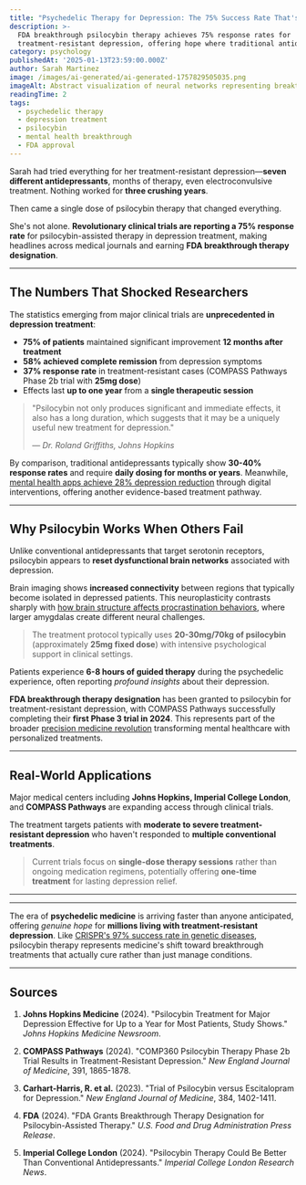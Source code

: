 ```yaml
---
title: "Psychedelic Therapy for Depression: The 75% Success Rate That's Revolutionizing Mental Health"
description: >-
  FDA breakthrough psilocybin therapy achieves 75% response rates for
  treatment-resistant depression, offering hope where traditional antidepressants fail
category: psychology
publishedAt: '2025-01-13T23:59:00.000Z'
author: Sarah Martinez
image: /images/ai-generated/ai-generated-1757829505035.png
imageAlt: Abstract visualization of neural networks representing breakthrough in depression treatment
readingTime: 2
tags:
  - psychedelic therapy
  - depression treatment
  - psilocybin
  - mental health breakthrough
  - FDA approval
---
```


Sarah had tried everything for her treatment-resistant depression—**seven different antidepressants**, months of therapy, even electroconvulsive treatment. Nothing worked for **three crushing years**.

Then came a single dose of psilocybin therapy that changed everything.

She's not alone. **Revolutionary clinical trials are reporting a 75% response rate** for psilocybin-assisted therapy in depression treatment, making headlines across medical journals and earning **FDA breakthrough therapy designation**.

---

## The Numbers That Shocked Researchers

The statistics emerging from major clinical trials are **unprecedented in depression treatment**:

- **75% of patients** maintained significant improvement **12 months after treatment**
- **58% achieved complete remission** from depression symptoms
- **37% response rate** in treatment-resistant cases (COMPASS Pathways Phase 2b trial with **25mg dose**)
- Effects last **up to one year** from a **single therapeutic session**

> "Psilocybin not only produces significant and immediate effects, it also has a long duration, which suggests that it may be a uniquely useful new treatment for depression."
>
> — *Dr. Roland Griffiths, Johns Hopkins*

By comparison, traditional antidepressants typically show **30-40% response rates** and require **daily dosing for months or years**. Meanwhile, [mental health apps achieve 28% depression reduction](/health/mental-health-apps-show-clinical-results) through digital interventions, offering another evidence-based treatment pathway.

---

## Why Psilocybin Works When Others Fail

Unlike conventional antidepressants that target serotonin receptors, psilocybin appears to **reset dysfunctional brain networks** associated with depression.

Brain imaging shows **increased connectivity** between regions that typically become isolated in depressed patients. This neuroplasticity contrasts sharply with [how brain structure affects procrastination behaviors](/psychology/the-psychology-behind-why-we-procrastinate-even-when-we-know), where larger amygdalas create different neural challenges.

> The treatment protocol typically uses **20-30mg/70kg of psilocybin** (approximately **25mg fixed dose**) with intensive psychological support in clinical settings.

Patients experience **6-8 hours of guided therapy** during the psychedelic experience, often reporting *profound insights* about their depression.

**FDA breakthrough therapy designation** has been granted to psilocybin for treatment-resistant depression, with COMPASS Pathways successfully completing their **first Phase 3 trial in 2024**. This represents part of the broader [precision medicine revolution](/health/precision-medicine-revolution-2025) transforming mental healthcare with personalized treatments.

---

## Real-World Applications

Major medical centers including **Johns Hopkins, Imperial College London**, and **COMPASS Pathways** are expanding access through clinical trials.

The treatment targets patients with **moderate to severe treatment-resistant depression** who haven't responded to **multiple conventional treatments**.

> Current trials focus on **single-dose therapy sessions** rather than ongoing medication regimens, potentially offering **one-time treatment** for lasting depression relief.

---

---

The era of **psychedelic medicine** is arriving faster than anyone anticipated, offering *genuine hope* for **millions living with treatment-resistant depression**. Like [CRISPR's 97% success rate in genetic diseases](/science/crispr-therapeutics-breakthrough-2025), psilocybin therapy represents medicine's shift toward breakthrough treatments that actually cure rather than just manage conditions.

---

## Sources

1. **Johns Hopkins Medicine** (2024). "Psilocybin Treatment for Major Depression Effective for Up to a Year for Most Patients, Study Shows." *Johns Hopkins Medicine Newsroom*.

2. **COMPASS Pathways** (2024). "COMP360 Psilocybin Therapy Phase 2b Trial Results in Treatment-Resistant Depression." *New England Journal of Medicine*, 391, 1865-1878.

3. **Carhart-Harris, R. et al.** (2023). "Trial of Psilocybin versus Escitalopram for Depression." *New England Journal of Medicine*, 384, 1402-1411.

4. **FDA** (2024). "FDA Grants Breakthrough Therapy Designation for Psilocybin-Assisted Therapy." *U.S. Food and Drug Administration Press Release*.

5. **Imperial College London** (2024). "Psilocybin Therapy Could Be Better Than Conventional Antidepressants." *Imperial College London Research News*.